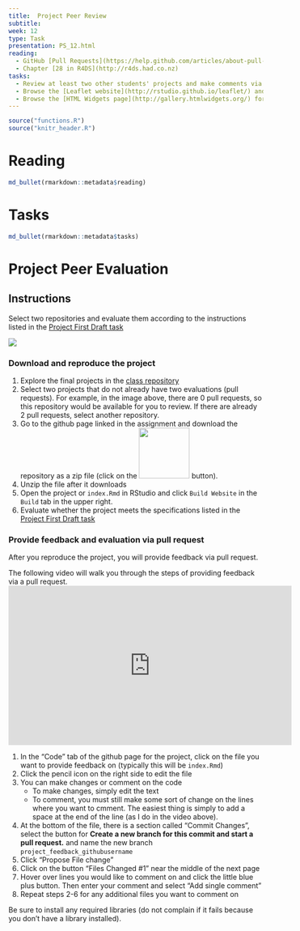 ```yaml
---
title:  Project Peer Review
subtitle:  
week: 12
type: Task
presentation: PS_12.html
reading:
  - GitHub [Pull Requests](https://help.github.com/articles/about-pull-requests/)
  - Chapter [28 in R4DS](http://r4ds.had.co.nz)
tasks:
  - Review at least two other students' projects and make comments via a _pull request_ in GitHub. 
  - Browse the [Leaflet website](http://rstudio.github.io/leaflet/) and take notes in your readme.md about potential uses in your project. What data could you use?  How would you display it?
  - Browse the [HTML Widgets page](http://gallery.htmlwidgets.org/) for many more examples. Take notes in your readme.md about potential uses in your project.
---
```


```r
source("functions.R")
source("knitr_header.R")
```

# Reading

```r
md_bullet(rmarkdown::metadata$reading)
```

# Tasks

```r
md_bullet(rmarkdown::metadata$tasks)
```

# Project Peer Evaluation

## Instructions

Select two repositories and evaluate them according to the instructions listed in the [Project First Draft task](TK_11.html) 

![](project_assets/project_evaluation.png)

### Download and reproduce the project

1) Explore the final projects in the [class repository](https://github.com/AdamWilsonLabEDU?q=finalproject)
2) Select two projects that do not already have two evaluations (pull requests). For example, in the image above, there are 0 pull requests, so this repository would be available for you to review.  If there are already 2 pull requests, select another repository.
2) Go to the github page linked in the assignment and download the repository as a zip file (click on the <img src='project_assets/download.png' width=100> button).
3) Unzip the file after it downloads
4) Open the project or `index.Rmd` in RStudio and click `Build Website` in the `Build` tab in the upper right.
5) Evaluate whether the project meets the specifications listed in the [Project First Draft task](TK_11.html)


### Provide feedback and evaluation via pull request

After you reproduce the project, you will provide feedback via pull request.

The following video will walk you through the steps of providing feedback via a pull request.
<iframe width="560" height="315" src="https://www.youtube.com/embed/wy9EggBhC-M" frameborder="0" allow="accelerometer; autoplay; encrypted-media; gyroscope; picture-in-picture" allowfullscreen></iframe>

1) In the "Code" tab of the github page for the project, click on the file you want to provide feedback on (typically this will be `index.Rmd`)
2) Click the pencil icon on the right side to edit the file
3) You can make changes or comment on the code
   * To make changes, simply edit the text
   * To comment, you must still make some sort of change on the lines where you want to cmment.  The easiest thing is simply to add a space at the end of the line (as I do in the video above).
4) At the bottom of the file, there is a section called "Commit Changes", select the button for **Create a new branch for this commit and start a pull request.** and name the new branch `project_feedback_githubusername`
5) Click "Propose File change"
6) Click on the button "Files Changed #1" near the middle of the next page
7) Hover over lines you would like to comment on and click the little blue plus button.  Then enter your comment and select "Add single comment"
6) Repeat steps 2-6 for any additional files you want to comment on 

Be sure to install any required libraries (do not complain if it fails because you don't have a library installed).
